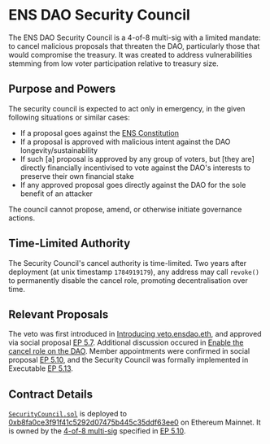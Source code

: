 # ENS DAO Security Council

The ENS DAO Security Council is a 4-of-8 multi-sig with a limited mandate: to cancel malicious proposals that threaten the DAO, particularly those that would compromise the treasury. It was created to address vulnerabilities stemming from low voter participation relative to treasury size.

## Purpose and Powers

The security council is expected to act only in emergency, in the given following situations or similar cases:

- If a proposal goes against the [ENS Constitution](/dao/constitution)
- If a proposal is approved with malicious intent against the DAO longevity/sustainability
- If such [a] proposal is approved by any group of voters, but [they are] directly financially incentivised to vote against the DAO's interests to preserve their own financial stake
- If any approved proposal goes directly against the DAO for the sole benefit of an attacker

The council cannot propose, amend, or otherwise initiate governance actions.

## Time-Limited Authority

The Security Council's cancel authority is time-limited. Two years after deployment (at unix timestamp `1784919179`), any address may call `revoke()` to permanently disable the cancel role, promoting decentralisation over time.

## Relevant Proposals

The veto was first introduced in [Introducing veto.ensdao.eth](https://discuss.ens.domains/t/introducing-veto-ensdao-eth/19088), and approved via social proposal [EP 5.7](/dao/proposals/5.7). Additional discussion occured in [Enable the cancel role on the DAO](https://discuss.ens.domains/t/temp-check-enable-cancel-role-on-the-dao/19090). Member appointments were confirmed in social proposal [EP 5.10](/dao/proposals/5.10), and the Security Council was formally implemented in Executable [EP 5.13](/dao/proposals/5.13).

## Contract Details

[`SecurityCouncil.sol`](https://github.com/blockful-io/security-council-ens) is deployed to [0xb8fa0ce3f91f41c5292d07475b445c35ddf63ee0](https://etherscan.io/address/0xb8fa0ce3f91f41c5292d07475b445c35ddf63ee0) on Ethereum Mainnet. It is owned by the [4-of-8 multi-sig](https://etherscan.io/address/0xaA5cD05f6B62C3af58AE9c4F3F7A2aCC2Cdc2Cc7) specified in [EP 5.10](/dao/proposals/5.10).
